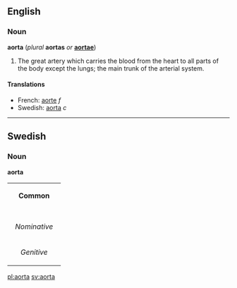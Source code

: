 ==English==
===Noun===
{{wikipedia}}
'''aorta''' (''plural'' '''aortas''' ''or'' '''[[aortae]]''')

#The great artery which carries the blood from the heart to all parts of the body except the lungs; the main trunk of the arterial system.

====Translations====
*French: [[aorte]] ''f''
*Swedish: [[aorta#Swedish|aorta]] ''c''

----
==Swedish==
===Noun===
'''aorta'''
{| border=1 cellspacing=0
| bgcolor="#FFFFF0" colspan=5 align=center | '''Common'''
|-
|- bgcolor="#FFFFF0" align=center
! rowspan=2 | 
| colspan=2 width=105| Singular 
| colspan=2 | Plural
|- bgcolor="#FFFFF0" align=center
| width=105 | ''Indefinite'' 
| width=105 | ''Definite'' 
| width=105 |  ''Indefinite'' 
|  width=105 | ''Definite''
|- align=center
| width=105 bgcolor="#FFFFF0" | ''Nominative'' 
| [[aorta]]
| [[aortan]]
| [[aortor]]
| [[aortorna]]
|- align=center
| width=105 bgcolor="#FFFFF0" | ''Genitive'' 
| [[aortas]]
| [[aortans]]
| [[aortors]]
| [[aortornas]]
|}


[[pl:aorta]]
[[sv:aorta]]